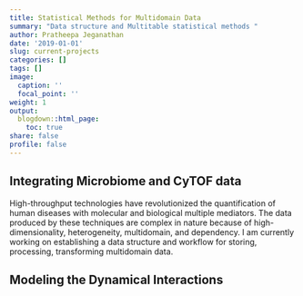 ```yaml
---
title: Statistical Methods for Multidomain Data
summary: "Data structure and Multitable statistical methods "
author: Pratheepa Jeganathan
date: '2019-01-01'
slug: current-projects
categories: []
tags: []
image:
  caption: ''
  focal_point: ''
weight: 1
output:
  blogdown::html_page:
    toc: true
share: false
profile: false
---
```


##  Integrating Microbiome and CyTOF data

High-throughput technologies have revolutionized the quantification of human diseases with molecular and biological multiple mediators. The data produced by these techniques are complex in nature because of high-dimensionality, heterogeneity, multidomain, and dependency.
I am currently working on establishing a data structure and workflow for storing, processing, transforming multidomain data.

##  Modeling the Dynamical Interactions 